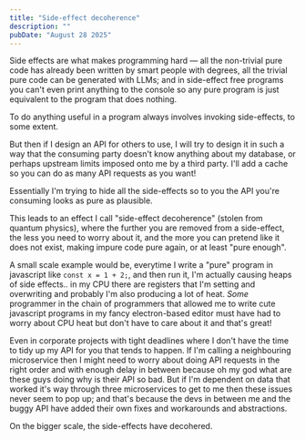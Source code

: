 ```yaml
---
title: "Side-effect decoherence"
description: ""
pubDate: "August 28 2025"
---
```


Side effects are what makes programming hard — all the non-trivial pure code has
already been written by smart people with degrees, all the trivial pure code can
be generated with LLMs; and in side-effect free programs you can't even print
anything to the console so any pure program is just equivalent to the program
that does nothing.

To do anything useful in a program always involves invoking side-effects, to
some extent.

But then if I design an API for others to use, I will try to design it in such a
way that the consuming party doesn't know anything about my database, or perhaps
upstream limits imposed onto me by a third party. I'll add a cache so you can do
as many API requests as you want!

Essentially I'm trying to hide all the side-effects so to you the API you're
consuming looks as pure as plausible.

This leads to an effect I call "side-effect decoherence" (stolen from quantum
physics), where the further you are removed from a side-effect, the less you
need to worry about it, and the more you can pretend like it does not exist,
making impure code pure again, or at least "pure enough".

A small scale example would be, everytime I write a "pure" program in javascript
like `const x = 1 + 2;`, and then run it, I'm actually causing heaps of side
effects.. in my CPU there are registers that I'm setting and overwriting and
probably I'm also producing a lot of heat. _Some_ programmer in the chain of
programmers that allowed me to write cute javascript programs in my fancy
electron-based editor must have had to worry about CPU heat but don't have to
care about it and that's great!

Even in corporate projects with tight deadlines where I don't have the time to
tidy up my API for you that tends to happen. If I'm calling a neighbouring
microservice then I might need to worry about doing API requests in the right
order and with enough delay in between because oh my god what are these guys
doing why is their API so bad. But if I'm dependent on data that worked it's
way through three microservices to get to me then these issues never seem to pop
up; and that's because the devs in between me and the buggy API have added their
own fixes and workarounds and abstractions.

On the bigger scale, the side-effects have decohered.
